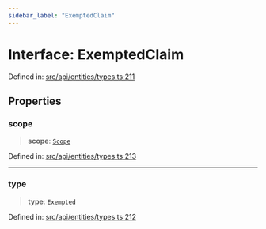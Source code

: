 ```yaml
---
sidebar_label: "ExemptedClaim"
---
```


# Interface: ExemptedClaim

Defined in: [src/api/entities/types.ts:211](https://github.com/PolymeshAssociation/polymesh-sdk/blob/bee6a2fe7a8ce5db42a6982e793782182cde2153/src/api/entities/types.ts#L211)

## Properties

### scope

> **scope**: [`Scope`](Scope.mdx)

Defined in: [src/api/entities/types.ts:213](https://github.com/PolymeshAssociation/polymesh-sdk/blob/bee6a2fe7a8ce5db42a6982e793782182cde2153/src/api/entities/types.ts#L213)

***

### type

> **type**: [`Exempted`](../enumerations/ClaimType.mdx#exempted)

Defined in: [src/api/entities/types.ts:212](https://github.com/PolymeshAssociation/polymesh-sdk/blob/bee6a2fe7a8ce5db42a6982e793782182cde2153/src/api/entities/types.ts#L212)
